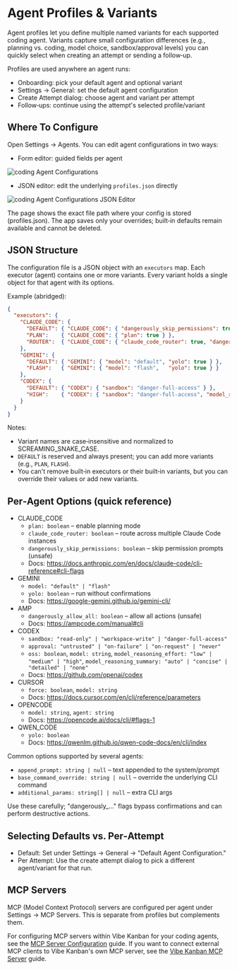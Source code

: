# Agent Profiles & Variants

Agent profiles let you define multiple named variants for each supported coding agent. Variants capture small configuration differences (e.g., planning vs. coding, model choice, sandbox/approval levels) you can quickly select when creating an attempt or sending a follow‑up.

Profiles are used anywhere an agent runs:

- Onboarding: pick your default agent and optional variant
- Settings → General: set the default agent configuration
- Create Attempt dialog: choose agent and variant per attempt
- Follow‑ups: continue using the attempt's selected profile/variant

## Where To Configure

Open Settings → Agents. You can edit agent configurations in two ways:

- Form editor: guided fields per agent

![coding Agent Configurations](/images/coding-agent-configurations.png)

- JSON editor: edit the underlying `profiles.json` directly

![coding Agent Configurations JSON Editor](/images/coding-agent-configurations-json.png)

The page shows the exact file path where your config is stored (profiles.json). The app saves only your overrides; built‑in defaults remain available and cannot be deleted.

## JSON Structure

The configuration file is a JSON object with an `executors` map. Each executor (agent) contains one or more variants. Every variant holds a single object for that agent with its options.

Example (abridged):

```json
{
  "executors": {
    "CLAUDE_CODE": {
      "DEFAULT": { "CLAUDE_CODE": { "dangerously_skip_permissions": true } },
      "PLAN":    { "CLAUDE_CODE": { "plan": true } },
      "ROUTER":  { "CLAUDE_CODE": { "claude_code_router": true, "dangerously_skip_permissions": true } }
    },
    "GEMINI": {
      "DEFAULT": { "GEMINI": { "model": "default", "yolo": true } },
      "FLASH":   { "GEMINI": { "model": "flash",   "yolo": true } }
    },
    "CODEX": {
      "DEFAULT": { "CODEX": { "sandbox": "danger-full-access" } },
      "HIGH":    { "CODEX": { "sandbox": "danger-full-access", "model_reasoning_effort": "high" } }
    }
  }
}
```

Notes:

- Variant names are case‑insensitive and normalized to SCREAMING_SNAKE_CASE.
- `DEFAULT` is reserved and always present; you can add more variants (e.g., `PLAN`, `FLASH`).
- You can't remove built‑in executors or their built‑in variants, but you can override their values or add new variants.

## Per‑Agent Options (quick reference)

- CLAUDE_CODE
  - `plan: boolean` – enable planning mode
  - `claude_code_router: boolean` – route across multiple Claude Code instances
  - `dangerously_skip_permissions: boolean` – skip permission prompts (unsafe)
  - Docs: https://docs.anthropic.com/en/docs/claude-code/cli-reference#cli-flags
- GEMINI
  - `model: "default" | "flash"`
  - `yolo: boolean` – run without confirmations
  - Docs: https://google-gemini.github.io/gemini-cli/
- AMP
  - `dangerously_allow_all: boolean` – allow all actions (unsafe)
  - Docs: https://ampcode.com/manual#cli
- CODEX
  - `sandbox: "read-only" | "workspace-write" | "danger-full-access"`
  - `approval: "untrusted" | "on-failure" | "on-request" | "never"`
  - `oss: boolean`, `model: string`, `model_reasoning_effort: "low" | "medium" | "high"`, `model_reasoning_summary: "auto" | "concise" | "detailed" | "none"`
  - Docs: https://github.com/openai/codex
- CURSOR
  - `force: boolean`, `model: string`
  - Docs: https://docs.cursor.com/en/cli/reference/parameters
- OPENCODE
  - `model: string`, `agent: string`
  - Docs: https://opencode.ai/docs/cli/#flags-1
- QWEN_CODE
  - `yolo: boolean`
  - Docs: https://qwenlm.github.io/qwen-code-docs/en/cli/index

Common options supported by several agents:

- `append_prompt: string | null` – text appended to the system/prompt
- `base_command_override: string | null` – override the underlying CLI command
- `additional_params: string[] | null` – extra CLI args

Use these carefully; "dangerously_…" flags bypass confirmations and can perform destructive actions.

## Selecting Defaults vs. Per‑Attempt

- Default: Set under Settings → General → "Default Agent Configuration."
- Per Attempt: Use the create attempt dialog to pick a different agent/variant for that run.

## MCP Servers

MCP (Model Context Protocol) servers are configured per agent under Settings → MCP Servers. This is separate from profiles but complements them. 

For configuring MCP servers within Vibe Kanban for your coding agents, see the [MCP Server Configuration](/user-guide/mcp-server-configuration) guide. If you want to connect external MCP clients to Vibe Kanban's own MCP server, see the [Vibe Kanban MCP Server](/user-guide/vibe-kanban-mcp-server) guide.
